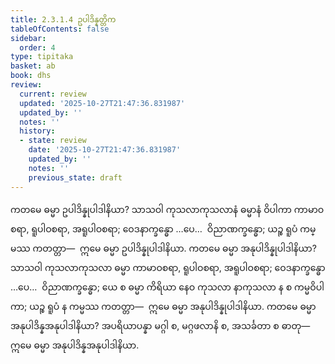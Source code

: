 ```yaml
---
title: 2.3.1.4 ဥပါဒိန္နတ္တိက
tableOfContents: false
sidebar:
  order: 4
type: tipitaka
basket: ab
book: dhs
review:
  current: review
  updated: '2025-10-27T21:47:36.831987'
  updated_by: ''
  notes: ''
  history:
  - state: review
    date: '2025-10-27T21:47:36.831987'
    updated_by: ''
    notes: ''
    previous_state: draft
---
```



<ReviewStatus review={frontmatter.review} showDetails={true} />

<HypothesisAnnotation frontmatter={frontmatter} />

<DynamicBreadcrumb />

<Division number="994" book="dhs" e="ch" v="29" p="206">

<Paragraph number="1659" book="dhs">
ကတမေ ဓမ္မာ ဥပါဒိန္နုပါဒါနိယာ? သာသဝါ ကုသလာကုသလာနံ ဓမ္မာနံ ဝိပါကာ ကာမာဝစရာ, ရူပါဝစရာ, အရူပါဝစရာ; ဝေဒနာက္ခန္ဓော …ပေ…  ဝိညာဏက္ခန္ဓော; ယဉ္စ ရူပံ ကမ္မဿ ကတတ္တာ—  ဣမေ ဓမ္မာ ဥပါဒိန္နုပါဒါနိယာ.
</Paragraph>

</Division>
<Division number="995" book="dhs" e="ch" v="29" p="206">

<Paragraph number="1660" book="dhs">
ကတမေ ဓမ္မာ အနုပါဒိန္နုပါဒါနိယာ? သာသဝါ ကုသလာကုသလာ ဓမ္မာ ကာမာဝစရာ, ရူပါဝစရာ, အရူပါဝစရာ; ဝေဒနာက္ခန္ဓော …ပေ…  ဝိညာဏက္ခန္ဓော; ယေ စ ဓမ္မာ ကိရိယာ နေဝ ကုသလာ နာကုသလာ န စ ကမ္မဝိပါကာ; ယဉ္စ ရူပံ န ကမ္မဿ ကတတ္တာ—  ဣမေ ဓမ္မာ အနုပါဒိန္နုပါဒါနိယာ.
</Paragraph>

</Division>
<Division number="996" book="dhs" e="ch" v="29" p="206">

<Paragraph number="1661" book="dhs">
ကတမေ ဓမ္မာ အနုပါဒိန္နအနုပါဒါနိယာ? အပရိယာပန္နာ မဂ္ဂါ စ, မဂ္ဂဖလာနိ စ, အသင်္ခတာ စ ဓာတု—  ဣမေ ဓမ္မာ အနုပါဒိန္နအနုပါဒါနိယာ.
</Paragraph>
</Division>
